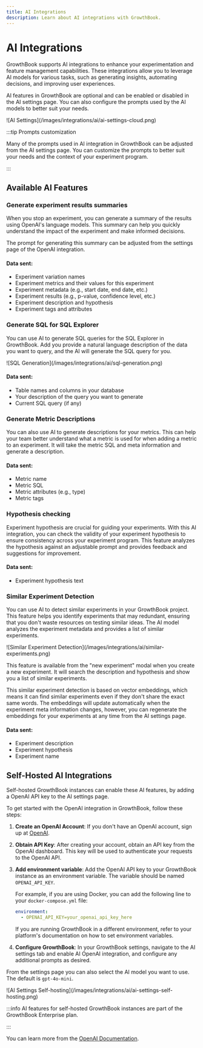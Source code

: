 ```yaml
---
title: AI Integrations
description: Learn about AI integrations with GrowthBook.
---
```



# AI Integrations

GrowthBook supports AI integrations to enhance your experimentation and feature management capabilities. These integrations allow you to leverage AI models for various tasks, such as generating insights, automating decisions, and improving user experiences.

AI features in GrowthBook are optional and can be enabled or disabled in the AI settings page. You can also configure the prompts used by the AI models to better suit your needs.

<MaxWidthImage>
  ![AI Settings](/images/integrations/ai/ai-settings-cloud.png)
</MaxWidthImage>

:::tip Prompts customization

Many of the prompts used in AI integration in GrowthBook can be adjusted from the AI settings page. You can customize the prompts to better suit your needs and the context of your experiment program.

:::

## Available AI Features

### Generate experiment results summaries

When you stop an experiment, you can generate a summary of the results using OpenAI's language models. This summary can
help you quickly understand the impact of the experiment and make informed decisions.

The prompt for generating this summary can be adjusted from the settings page of the OpenAI integration.

#### Data sent:

- Experiment variation names
- Experiment metrics and their values for this experiment
- Experiment metadata (e.g., start date, end date, etc.)
- Experiment results (e.g., p-value, confidence level, etc.)
- Experiment description and hypothesis
- Experiment tags and attributes

### Generate SQL for SQL Explorer

You can use AI to generate SQL queries for the SQL Explorer in GrowthBook. Add you provide a natural language description of the data you want to query, and the AI will generate the SQL query for you.

<MaxWidthImage maxWidth={800}>
  ![SQL Generation](/images/integrations/ai/sql-generation.png)
</MaxWidthImage>

#### Data sent:

- Table names and columns in your database
- Your description of the query you want to generate
- Current SQL query (if any)

### Generate Metric Descriptions

You can also use AI to generate descriptions for your metrics. This can help your team better understand what a metric
is used for when adding a metric to an experiment. It will take the metric SQL and meta information and generate a description.

#### Data sent:

- Metric name
- Metric SQL
- Metric attributes (e.g., type)
- Metric tags

### Hypothesis checking

Experiment hypothesis are crucial for guiding your experiments. With this AI integration, you can check the validity
of your experiment hypothesis to ensure consistency across your experiment program. This feature analyzes the hypothesis
against an adjustable prompt and provides feedback and suggestions for improvement.

#### Data sent:

- Experiment hypothesis text

### Similar Experiment Detection

You can use AI to detect similar experiments in your GrowthBook project. This feature helps you identify experiments
that may redundant, ensuring that you don't waste resources on testing similar ideas. The AI model analyzes the experiment
metadata and provides a list of similar experiments.

<MaxWidthImage maxWidth={600}>
![Similar Experiment Detection](/images/integrations/ai/similar-experiments.png)
</MaxWidthImage>

This feature is available from the "new experiment" modal when you create a new experiment. It will search the description and hypothesis and show you a list of
similar experiments.

This similar experiment detection is based on vector embeddings, which means it can find similar experiments even if
they don't share the exact same words. The embeddings will update automatically when the experiment meta information
changes, however, you can regenerate the embeddings for your experiments at any time from the AI settings page.

#### Data sent:

- Experiment description
- Experiment hypothesis
- Experiment name

## Self-Hosted AI Integrations

Self-hosted GrowthBook instances can enable these AI features, by adding a OpenAI API key to the AI settings page.

To get started with the OpenAI integration in GrowthBook, follow these steps:

1. **Create an OpenAI Account**: If you don't have an OpenAI account, sign up at [OpenAI](https://www.openai.com/).
2. **Obtain API Key**: After creating your account, obtain an API key from the OpenAI dashboard. This key will be used to authenticate your requests to the OpenAI API.
3. **Add environment variable**: Add the OpenAI API key to your GrowthBook instance as an environment variable. The variable should be named `OPENAI_API_KEY`.

   For example, if you are using Docker, you can add the following line to your `docker-compose.yml` file:

   ```yaml
   environment:
     - OPENAI_API_KEY=your_openai_api_key_here
   ```

   If you are running GrowthBook in a different environment, refer to your platform's documentation on how to set environment variables.

4. **Configure GrowthBook**: In your GrowthBook settings, navigate to the AI settings tab and enable AI OpenAI integration, and configure any additional prompts as desired.

From the settings page you can also select the AI model you want to use. The default is `gpt-4o-mini`.

<MaxWidthImage>
  ![AI Settings Self-hosting](/images/integrations/ai/ai-settings-self-hosting.png)
</MaxWidthImage>

:::info AI features for self-hosted GrowthBook instances are part of the GrowthBook Enterprise plan.

:::

You can learn more from the [OpenAI Documentation](https://platform.openai.com/docs/).
